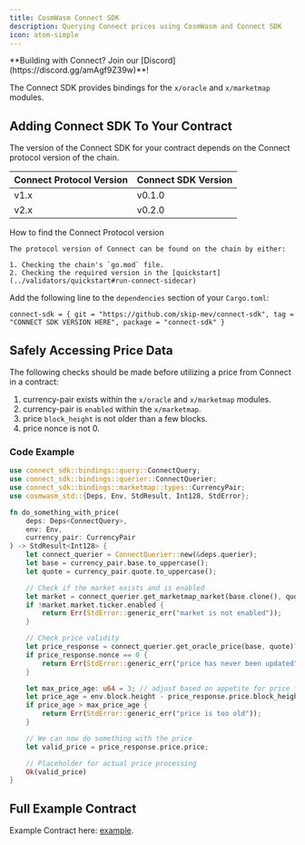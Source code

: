 ```yaml
---
title: CosmWasm Connect SDK
description: Querying Connect prices using CosmWasm and Connect SDK
icon: atom-simple
---
```


<Note>
**Building with Connect? Join our [Discord](https://discord.gg/amAgf9Z39w)**!
</Note>

The Connect SDK provides bindings for the `x/oracle` and `x/marketmap` modules.

## Adding Connect SDK To Your Contract

The version of the Connect SDK for your contract depends on the Connect protocol version of the chain.

| Connect Protocol Version | Connect SDK Version                   |
|--------------------------|---------------------------------------|
| v1.x                     | v0.1.0                                |
| v2.x                     | v0.2.0                                |

<Tip>
    How to find the Connect Protocol version

    The protocol version of Connect can be found on the chain by either:

    1. Checking the chain's `go.mod` file.
    2. Checking the required version in the [quickstart](../validators/quickstart#run-connect-sidecar)
</Tip>

Add the following line to the `dependencies` section of your `Cargo.toml`:

`connect-sdk = { git = "https://github.com/skip-mev/connect-sdk", tag = "CONNECT SDK VERSION HERE", package = "connect-sdk" }`



## Safely Accessing Price Data

The following checks should be made before utilizing a price from Connect in a contract:

1. currency-pair exists within the `x/oracle` and `x/marketmap` modules.
2. currency-pair is `enabled` within the `x/marketmap`.
3. price `block_height` is not older than a few blocks.
4. price nonce is not 0.


### Code Example

```rust contract.rs
use connect_sdk::bindings::query::ConnectQuery;
use connect_sdk::bindings::querier::ConnectQuerier;
use connect_sdk::bindings::marketmap::types::CurrencyPair;
use cosmwasm_std::{Deps, Env, StdResult, Int128, StdError};

fn do_something_with_price(
    deps: Deps<ConnectQuery>,
    env: Env,
    currency_pair: CurrencyPair
) -> StdResult<Int128> {
    let connect_querier = ConnectQuerier::new(&deps.querier);
    let base = currency_pair.base.to_uppercase();
    let quote = currency_pair.quote.to_uppercase();

    // Check if the market exists and is enabled
    let market = connect_querier.get_marketmap_market(base.clone(), quote.clone())?;
    if !market.market.ticker.enabled {
        return Err(StdError::generic_err("market is not enabled"));
    }

    // Check price validity
    let price_response = connect_querier.get_oracle_price(base, quote)?;
    if price_response.nonce == 0 {
        return Err(StdError::generic_err("price has never been updated"));
    }

    let max_price_age: u64 = 3; // adjust based on appetite for price freshness
    let price_age = env.block.height - price_response.price.block_height.unwrap();
    if price_age > max_price_age {
        return Err(StdError::generic_err("price is too old"));
    }

    // We can now do something with the price
    let valid_price = price_response.price.price;

    // Placeholder for actual price processing
    Ok(valid_price)
}
```



## Full Example Contract

Example Contract here: [example](https://github.com/skip-mev/connect-sdk/tree/trunk/contracts/x-oracle-passthrough).


